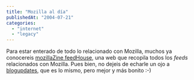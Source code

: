 ```yaml
---
title: "Mozilla al día"
publishedAt: "2004-07-21"
categories: 
  - "internet"
  - "legacy"
---
```


Para estar enterado de todo lo relacionado con Mozilla, muchos ya conocereis [mozillaZine feedHouse](http://feedhouse.mozillazine.org/), una web que recopila todos los _feeds_ relacionados con Mozilla. Pues bien, no dejeis de echarle un ojo a [blogupdates](http://gemal.dk/mozilla/blogupdates.html), que es lo mismo, pero mejor y más bonito :-)

